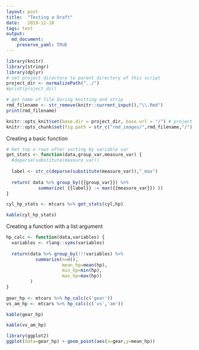 ```yaml
---
layout: post
title:  "Testing a Draft"
date:   2019-11-18
tags: test
output: 
  md_document:
    preserve_yaml: TRUE
---
```



```r
library(knitr)
library(stringr)
library(dplyr)
# set project directory to parent directory of this script 
project_dir <- normalizePath("../")
#print(project_dir)

# get name of file during knitting and strip
rmd_filename <- str_remove(knitr::current_input(),"\\.Rmd")
print(rmd_filename)

knitr::opts_knit$set(base.dir = project_dir, base.url = "/") # project root folder
knitr::opts_chunk$set(fig.path = str_c("rmd_images/",rmd_filename,"/"),echo=TRUE) # image path
```

Creating a basic function

```r

# Get top x rows after sorting by variable var
get_stats <- function(data,group_var,measure_var) {
  #deparse(substitute(measure_var))
  
  label <- str_c(deparse(substitute(measure_var)),"_max")
  
  return( data %>% group_by({{group_var}}) %>%
            summarize( {{label}} := max({{measure_var}}) ))
}

cyl_hp_stats <- mtcars %>% get_stats(cyl,hp)
```


```r
kable(cyl_hp_stats)
```


Creating a function with a list argument

```r
hp_calc <- function(data,variables) {
  variables <- rlang::syms(variables)
  
  return(data %>% group_by(!!!variables) %>%
           summarize(n=n(),
                     mean_hp=mean(hp),
                     min_hp=min(hp),
                     max_hp=max(hp))
         )
}
 
gear_hp <- mtcars %>% hp_calc(c('gear')) 
vs_am_hp <- mtcars %>% hp_calc(c('vs','am')) 
```

```r
kable(gear_hp)

kable(vs_am_hp)
```

```r
library(ggplot2)
ggplot(data=gear_hp) + geom_point(aes(x=gear,y=mean_hp))
```

